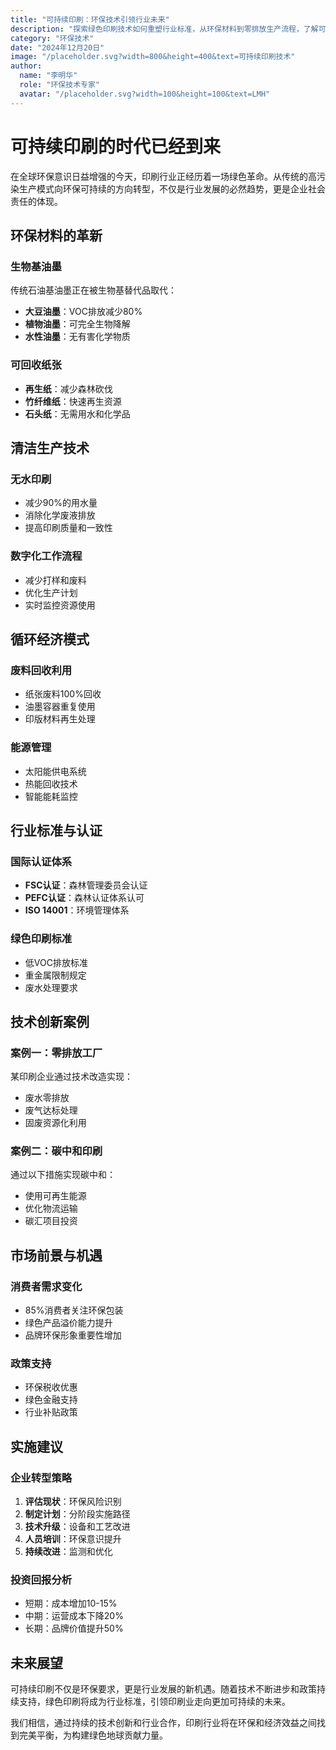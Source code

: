 ```yaml
---
title: "可持续印刷：环保技术引领行业未来"
description: "探索绿色印刷技术如何重塑行业标准，从环保材料到零排放生产流程，了解可持续印刷的最新发展。"
category: "环保技术"
date: "2024年12月20日"
image: "/placeholder.svg?width=800&height=400&text=可持续印刷技术"
author:
  name: "李明华"
  role: "环保技术专家"
  avatar: "/placeholder.svg?width=100&height=100&text=LMH"
---
```


# 可持续印刷的时代已经到来

在全球环保意识日益增强的今天，印刷行业正经历着一场绿色革命。从传统的高污染生产模式向环保可持续的方向转型，不仅是行业发展的必然趋势，更是企业社会责任的体现。

## 环保材料的革新

### 生物基油墨
传统石油基油墨正在被生物基替代品取代：
- **大豆油墨**：VOC排放减少80%
- **植物油墨**：可完全生物降解
- **水性油墨**：无有害化学物质

### 可回收纸张
- **再生纸**：减少森林砍伐
- **竹纤维纸**：快速再生资源
- **石头纸**：无需用水和化学品

## 清洁生产技术

### 无水印刷
- 减少90%的用水量
- 消除化学废液排放
- 提高印刷质量和一致性

### 数字化工作流程
- 减少打样和废料
- 优化生产计划
- 实时监控资源使用

## 循环经济模式

### 废料回收利用
- 纸张废料100%回收
- 油墨容器重复使用
- 印版材料再生处理

### 能源管理
- 太阳能供电系统
- 热能回收技术
- 智能能耗监控

## 行业标准与认证

### 国际认证体系
- **FSC认证**：森林管理委员会认证
- **PEFC认证**：森林认证体系认可
- **ISO 14001**：环境管理体系

### 绿色印刷标准
- 低VOC排放标准
- 重金属限制规定
- 废水处理要求

## 技术创新案例

### 案例一：零排放工厂
某印刷企业通过技术改造实现：
- 废水零排放
- 废气达标处理
- 固废资源化利用

### 案例二：碳中和印刷
通过以下措施实现碳中和：
- 使用可再生能源
- 优化物流运输
- 碳汇项目投资

## 市场前景与机遇

### 消费者需求变化
- 85%消费者关注环保包装
- 绿色产品溢价能力提升
- 品牌环保形象重要性增加

### 政策支持
- 环保税收优惠
- 绿色金融支持
- 行业补贴政策

## 实施建议

### 企业转型策略
1. **评估现状**：环保风险识别
2. **制定计划**：分阶段实施路径
3. **技术升级**：设备和工艺改进
4. **人员培训**：环保意识提升
5. **持续改进**：监测和优化

### 投资回报分析
- 短期：成本增加10-15%
- 中期：运营成本下降20%
- 长期：品牌价值提升50%

## 未来展望

可持续印刷不仅是环保要求，更是行业发展的新机遇。随着技术不断进步和政策持续支持，绿色印刷将成为行业标准，引领印刷业走向更加可持续的未来。

我们相信，通过持续的技术创新和行业合作，印刷行业将在环保和经济效益之间找到完美平衡，为构建绿色地球贡献力量。 